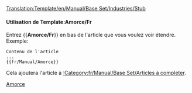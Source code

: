 <noinclude>[[Translation:Template/en/Manual/Base Set/Industries/Stub]]</noinclude><noinclude></noinclude>{{fr/Fenêtre de message| type  = annonce
| image = en/StubIcon.png
| texte = <strong>Amorce</strong><br>Cet article est une amorce. Merci, si vous le pouvez, de le compléter.
}}<includeonly>{{{1|[[Category:fr/Manual/Base Set/Articles à completer]]}}}</includeonly><noinclude>

====Utilisation de Template:Amorce/Fr====
Entrez <nowiki>{{</nowiki>'''Amorce/Fr'''<nowiki>}}</nowiki> en bas de l'article que vous voulez voir étendre. Exemple:
<pre>
Contenu de l'article
...
{{fr/Manual/Amorce}}
</pre>
Cela ajoutera l'article à [[:Category:fr/Manual/Base Set/Articles à completer]].

[[Category:fr/Fenêtres de message|Amorce]]</noinclude>